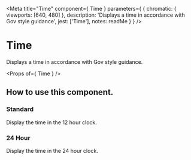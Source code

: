 
<Meta
  title="Time"
  component={ Time }
  parameters={ {
    chromatic: { viewports: [640, 480] },
    description: 'Displays a time in accordance with Gov style guidance',
    jest: ['Time'],
    notes: readMe
  } }
/>

# Time

Displays a time in accordance with Gov style guidance.

<Preview withToolbar>
  <Story name="Time">
	<Time
	  time="2022-07-21T22:37:34.570Z"
	/>
  </Story>
</Preview>

<Props of={ Time } />


## How to use this component.
### Standard

Display the time in the 12 hour clock.

<Preview>
  <Story name="Standard">
	<Time
	  time="2022-07-21T22:37:34.570Z"
	/>
  </Story>
</Preview>

### 24 Hour

Display the time in the 24 hour clock.

<Preview>
  <Story name="24 Hour">
	<Time
	  time="2022-07-21T22:37:34.570Z"
	  clockType={24}
	/>
  </Story>
</Preview>
